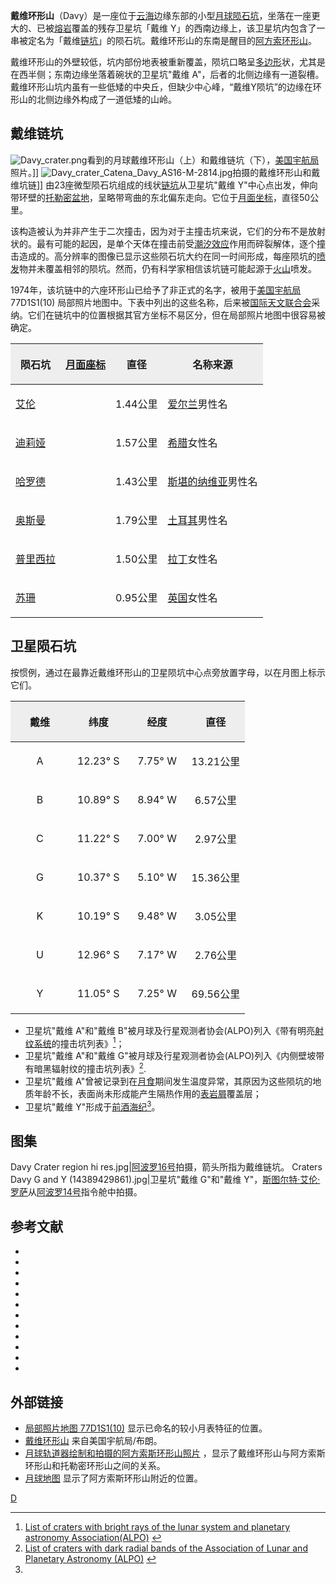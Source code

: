 {{lunar crater data|
 image=Davy lunar crater map.jpg|280px|
 caption=[[月球轨道器4号|月球轨道器4号]]拍摄的图像|
 latitude=11.85|
 N_or_S=S|
 longitude=8.15|
 E_or_W=W|
 diameter=33.94公里|
 depth=2.086公里|
 colong=8|
 eponym=[[汉弗里·戴维|汉弗里·戴维]]}}
'''戴维环形山'''（Davy）是一座位于[[云海|云海]]边缘东部的小型[[月球|月球]][[陨石坑|陨石坑]]，坐落在一座更大的、已被[[熔岩|熔岩]]覆盖的残存卫星坑「戴维 Y」的西南边缘上，该卫星坑内包含了一串被定名为「戴维[[链坑|链坑]]」的陨石坑。戴维环形山的东南是醒目的[[阿方索环形山|阿方索环形山]]。

戴维环形山的外壁较低，坑内部份地表被重新覆盖，陨坑口略呈[[多边形|多边形]]状，尤其是在西半侧；东南边缘坐落着碗状的卫星坑"戴维 A"，后者的北侧边缘有一道裂槽。戴维环形山坑内虽有一些低矮的中央丘，但缺少中心峰，“戴维Y陨坑”的边缘在环形山的北侧边缘外构成了一道低矮的山岭。

==戴维链坑==
[[Image:Davy_crater.png|right]]看到的月球戴维环形山（上）和戴维链坑（下），[[美国宇航局|美国宇航局]]照片。]]
[[File:Davy_crater_Catena_Davy_AS16-M-2814.jpg|right]]拍摄的戴维环形山和戴维坑链]]
由23座微型陨石坑组成的线状[[链坑|链坑]]从卫星坑"戴维 Y"中心点出发，伸向带环壁的[[托勒密环形山|托勒密盆地]]，呈略带弯曲的东北偏东走向。它位于[[月面坐标|月面坐标]]{{Coord|11.85|S|8.15|W|globe:Moon|nogoogle=1|noosm=1}}，直径50公里。

该构造被认为并非产生于二次撞击，因为对于主撞击坑来说，它们的分布不是放射状的。最有可能的起因，是单个天体在撞击前受[[潮汐效应|潮汐效应]]作用而碎裂解体，逐个撞击造成的。高分辨率的图像已显示这些陨石坑大约在同一时间形成，每座陨坑的[[喷发|喷发]]物并未覆盖相邻的陨坑。然而，仍有科学家相信该坑链可能起源于[[火山|火山]]喷发。

1974年，该坑链中的六座环形山已给予了非正式的名字，被用于[[美国宇航局|美国宇航局]] 77D1S1(10) 局部照片地图中。下表中列出的这些名称，后来被[[国际天文联合会|国际天文联合会]]采纳。它们在链坑中的位置根据其官方坐标不易区分，但在局部照片地图中很容易被确定。

{| class="wikitable"
! style="background:#eeeeee;" |陨石坑
! style="background:#eeeeee;" |[[月面座标|月面座标]]
! style="background:#eeeeee;" |直径
! style="background:#eeeeee;" |名称来源
|-
|[[艾伦陨石坑|艾伦]]
|{{coord|10.93|S|6.17|W|globe:Moon}}
|align="right"|1.44公里
|[[爱尔兰语|爱尔兰]]男性名
|-
|[[迪莉娅陨石坑|迪莉娅]]
|{{coord|10.91|S|6.13|W|globe:Moon}}
|align="right"|1.57公里
|[[希腊语|希腊]]女性名
|-
|[[哈罗德陨石坑|哈罗德]]
|{{coord|10.88|S|6.07|W|globe:Moon}}
|align="right"|1.43公里
|[[斯堪的纳维亚|斯堪的纳维亚]]男性名
|-
|[[奥斯曼陨石坑|奥斯曼]]
|{{coord|10.98|S|6.25|W|globe:Moon}}
|align="right"|1.79公里
|[[土耳其语|土耳其]]男性名
|-
|[[普里西拉陨石坑|普里西拉]]
|{{coord|10.96|S|6.21|W|globe:Moon}}
|align="right"|1.50公里
|[[拉丁|拉丁]]女性名
|-
|[[苏珊陨石坑|苏珊]]
|{{coord|11.00|S|6.30|W|globe:Moon}}
|align="right"|0.95公里
|[[英语|英国]]女性名
|}

==卫星陨石坑==
按惯例，通过在最靠近戴维环形山的卫星陨坑中心点旁放置字母，以在月图上标示它们。

{| class="wikitable"
!width="25%" style="background:#eeeeee;" |戴维 
!width="25%" style="background:#eeeeee;" |纬度
!width="25%" style="background:#eeeeee;" |经度
!width="25%" style="background:#eeeeee;" |直径
|-
|align="center"|A
|align="center"|12.23° S
|align="center"|7.75° W
|align="center"|13.21公里
|-
|align="center"|B
|align="center"|10.89° S
|align="center"|8.94° W
|align="center"|6.57公里
|-
|align="center"|C
|align="center"|11.22° S
|align="center"|7.00° W
|align="center"|2.97公里
|-
|align="center"|G
|align="center"|10.37° S
|align="center"|5.10° W
|align="center"|15.36公里
|-
|align="center"|K
|align="center"|10.19° S
|align="center"|9.48° W
|align="center"|3.05公里
|-
|align="center"|U
|align="center"|12.96° S
|align="center"|7.17° W
|align="center"|2.76公里
|-
|align="center"|Y
|align="center"|11.05° S
|align="center"|7.25° W
|align="center"|69.56公里
|}
* 卫星坑"戴维 А"和"戴维 B"被月球及行星观测者协会(ALPO)列入《带有明亮[[射纹系统|射纹系统]]的撞击坑列表》<ref>[http://www.zone-vx.com/alpo-rays-table.pdf List of craters with bright rays of the lunar system and planetary astronomy Association(ALPO)] {{webarchive|url=https://web.archive.org/web/20160304213831/http://www.zone-vx.com/alpo-rays-table.pdf |date=2016-03-04 }}</ref>；
* 卫星坑"戴维 А"和"戴维 G"被月球及行星观测者协会(ALPO)列入《内侧壁坡带有暗黑辐射纹的撞击坑列表》<ref>[http://www.zone-vx.com/alpo-bcp-longlist.pdf List of craters with dark radial bands of the Association of Lunar and Planetary Astronomy (ALPO)] {{webarchive|url=https://web.archive.org/web/20131203025135/http://www.zone-vx.com/alpo-bcp-longlist.pdf |date=2013-12-03 }}</ref>.
* 卫星坑"戴维 А"曾被记录到在[[月食|月食]]期间发生温度异常，其原因为这些陨坑的地质年龄不长，表面尚未形成能产生隔热作用的[[表岩屑|表岩屑]]覆盖层；
* 卫星坑"戴维 Y"形成于[[前酒海纪|前酒海纪]]<ref name="LICD"/>。

==图集==
<gallery>
Davy Crater region hi res.jpg|[[阿波罗16号|阿波罗16号]]拍摄，箭头所指为戴维链坑。
Craters Davy G and Y (14389429861).jpg|卫星坑"戴维 G"和"戴维 Y"，[[斯图尔特·罗萨|斯图尔特·艾伦·罗萨]]从[[阿波罗14号|阿波罗14号]]指令舱中拍摄。
</gallery>

==参考文献==
{{Reflist|refs=
<ref name=LICD>Lunar Impact Crater Database</ref>
}}
{{refbegin}}
* {{cite book
  | last1 = Andersson
  | first1 = L. E.
  | last2 = Whitaker
  | first2 = E. A.
  | authorlink2 = Ewen Whitaker
  | date = 1982
  | title = [[NASA|NASA]] Catalogue of Lunar Nomenclature
  | publisher = NASA RP-1097
  | ref = harv
  }}
* {{cite web
  | last = Blue
  | first = Jennifer
  | date = July 25, 2007
  | title = Gazetteer of Planetary Nomenclature
  | publisher = [[United_States_Geological_Survey|USGS]]
  | url = http://planetarynames.wr.usgs.gov/Feature/1429
  | accessdate = 2014-10-16
  | ref = harv
  | archive-date = 2020-11-27
  | archive-url = https://web.archive.org/web/20201127014539/https://planetarynames.wr.usgs.gov/Feature/1429
  | dead-url = no
  }}
* {{cite book
  | last1 = Bussey
  | first1 = B.
  | authorlink1 = Ben Bussey
  | last2 = Spudis
  | first2 = P.
  | authorlink2 = Paul Spudis
  | date = 2004
  | title = The Clementine Atlas of the Moon
  | publisher = Cambridge University Press
  | location = New York
  | isbn = 978-0-521-81528-4
  | ref = harv
  }}
* {{cite book
  | last1 = Cocks
  | first1 = Elijah E.
  | last2 = Cocks
  | first2 = Josiah C.
  | date = 1995
  | title = Who's Who on the Moon: A Biographical Dictionary of Lunar Nomenclature
  | url = https://archive.org/details/isbn_9780936389271
  | publisher = Tudor Publishers
  | isbn = 978-0-936389-27-1
  | ref = harv
  }}
* {{cite web
  | last = McDowell
  | first = Jonathan
  | date = July 15, 2007
  | url = http://host.planet4589.org/astro/lunar/
  | title = Lunar Nomenclature
  | publisher = Jonathan's Space Report
  | accessdate = 2007-10-24
  | ref = harv
  | archive-date = 2019-06-21
  | archive-url = https://web.archive.org/web/20190621012337/http://host.planet4589.org/astro/lunar/
  | dead-url = no
  }}
* {{cite journal| last1 = Menzel| first1 = D. H.| last2 = Minnaert| first2 = M.| last3 = Levin| first3 = B.| last4 = Dollfus| first4 = A.| last5 = Bell| first5 = B.| title = Report on Lunar Nomenclature by the Working Group of Commission 17 of the IAU| doi = 10.1007/BF00171763| journal = Space Science Reviews| volume = 12| issue = 2| pages = 136–186| date = 1971| bibcode = 1971SSRv...12..136M| ref = harv}}
* {{cite book
  | first = Patrick
  | last = Moore
  | authorlink = Patrick Moore
  | date = 2001
  | title = On the Moon
  | url = https://archive.org/details/patrickmooreonmo00patr
  | publisher = Sterling Publishing Co.
  | isbn = 978-0-304-35469-6
  | ref = harv
  }}
* {{cite book
  | first = Fred W.
  | last = Price
  | date = 1988
  | title = The Moon Observer's Handbook
  | publisher = Cambridge University Press
  | isbn = 978-0-521-33500-3
  | ref = harv
  }}
* {{cite book
  | last = Rükl
  | first = Antonín
  | authorlink = Antonín Rükl
  | date = 1990
  | title = Atlas of the Moon
  | publisher = Kalmbach Books
  | isbn = 978-0-913135-17-4
  | ref = harv
  }}
* {{cite book
  | last = Webb
  | first = Rev. T. W.
  | authorlink = Thomas William Webb
  | date = 1962
  | title = Celestial Objects for Common Telescopes
  | url = https://archive.org/details/celestialobjects00webb
  | edition = 6th revised
  | publisher = Dover
  | isbn = 978-0-486-20917-3
  | ref = harv
  }}
* {{cite book
  | first = Ewen A.
  | last = Whitaker
  | authorlink = Ewen Whitaker
  | date = 1999
  | title = Mapping and Naming the Moon
  | publisher = Cambridge University Press
  | isbn = 978-0-521-62248-6
  | ref = harv
  }}
* {{cite book
  | first = Peter T.
  | last = Wlasuk
  | date = 2000
  | title = Observing the Moon
  | publisher = Springer
  | isbn = 978-1-85233-193-1
  | ref = harv
 }}
{{refend}}

==外部链接==
* [http://www.lpi.usra.edu/resources/mapcatalog/topophoto/77D1S1/ 局部照片地图 77D1S1(10)] {{Wayback|url=http://www.lpi.usra.edu/resources/mapcatalog/topophoto/77D1S1/ |date=20161102184318 }} 显示已命名的较小月表特征的位置。
* [http://www.mhhe.com/physsci/astronomy/fix/student/chapter15/15f26.html 戴维环形山] {{Wayback|url=http://www.mhhe.com/physsci/astronomy/fix/student/chapter15/15f26.html |date=20070713084326 }}来自美国宇航局/布朗。
* [http://www.lpi.usra.edu/resources/lunar_orbiter/bin/info.shtml?285 月球轨道器绘制和拍摄的阿方索斯环形山照片] {{Wayback|url=http://www.lpi.usra.edu/resources/lunar_orbiter/bin/info.shtml?285 |date=20160303193647 }}，显示了戴维环形山与阿方索斯环形山和托勒密环形山之间的关系。
* [http://www.lpi.usra.edu/expmoon/orbiter/moonmap.gif 月球地图] {{Wayback|url=http://www.lpi.usra.edu/expmoon/orbiter/moonmap.gif |date=20120127010315 }} 显示了阿方索斯环形山附近的位置。

[[Category:月球环形山|D]]
{{月球環形山 (C-F)}}
